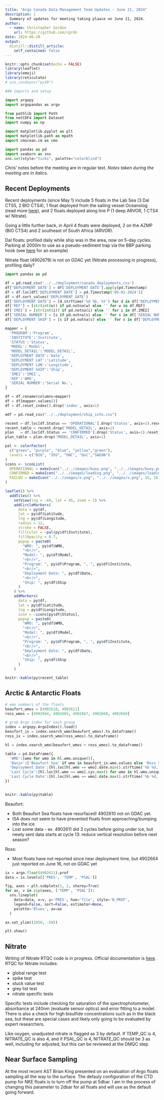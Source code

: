 ```yaml
---
title: "Argo Canada Data Management Team Updates - June 21, 2024"
description: |
  Summary of updates for meeting taking plaace on June 21, 2024.
author:
  - name: Christopher Gordon
    url: https://github.com/cgrdn
date: 2024-06-20
output:
  distill::distill_article:
    self_contained: false
---
```



```r
knitr::opts_chunk$set(echo = FALSE)
library(leaflet)
library(emoji)
library(reticulate)
# use_condaenv("py39")
```

```python
### imports and setup

import argopy
import argopandas as argo

from pathlib import Path
from netCDF4 import Dataset
import numpy as np

import matplotlib.pyplot as plt
import matplotlib.path as mpath
import cmocean.cm as cmo

import pandas as pd
import seaborn as sns
sns.set(style="ticks", palette="colorblind")
```

Chris' notes before the meeting are in regular text. _Notes taken during the meeting are in italics_. 

## Recent Deployments

Recent deployments (since May 1) include 5 floats in the Lab Sea (3 Dal CTS5, 2 BIO CTS4), 1 float deployed from the sailing vessel Oceanolog (read more [here](https://sailforscience.com/a-day/)), and 2 floats deployed along line P (1 deep ARVOR, 1 CTS4 w/ Nitrate).

Going a little further back, in April 4 floats were deployed, 2 on the AZMP (BIO CTS4) and 2 southeast of South Africa (ARVOR).

Dal floats: profiled daily while ship was in the area, now on 5-day cycles. Parking at 2000m to use as a pseudo-sediment trap via the BBP parking hook (see [here](https://argocanada.github.io/blog/posts/2023-12-05-implementing-updated-backscatter-rtqc/#parking-hook-test) for an example)

Nitrate float (4902679) is not on GDAC yet (Nitrate processing in progress), profiling daily?

```python
import pandas as pd

df = pd.read_csv('../../deployment/canada_deployments.csv')
df['DEPLOYMENT DATE'] = df['DEPLOYMENT DATE'].apply(pd.Timestamp)
df = df.loc[df['DEPLOYMENT DATE'] > pd.Timestamp('05-01-2024')]
df = df.sort_values('DEPLOYMENT DATE')
df['DEPLOYMENT DATE'] = [d.strftime('%d %b, %Y') for d in df['DEPLOYMENT DATE']]
df['REF'] = [str(int(w)) if pd.notna(w) else '' for w in df.REF]
df['IMEI'] = [str(int(i)) if pd.notna(i) else '' for i in df.IMEI]
df['SERIAL NUMBER'] = [s if pd.notna(s) else '' for s in df['SERIAL NUMBER']]
df['DEPLOYMENT SHIP'] = [s if pd.notna(s) else '' for s in df['DEPLOYMENT SHIP']]

mapper = {
  'PROGRAM':'Program',
  'INSTITUTE':'Institute',
  'STATUS':'Status',
  'MODEL':'Model',
  'MODEL_DETAIL':'MODEL_DETAIL',
  'DEPLOYMENT DATE':'Date',
  'DEPLOYMENT LAT':'Latitude',
  'DEPLOYMENT LON':'Longitude',
  'DEPLOYMENT SHIP':'Ship',
  'IMEI':'IMEI',
  'REF':'WMO',
  'SERIAL NUMBER':'Serial No.',
}

df = df.rename(columns=mapper)
df = df[mapper.values()]
df = df.reset_index().drop('index', axis=1)

mdf = pd.read_csv("../../deployment/ship_info.csv")

recent = df.loc[df.Status == 'OPERATIONAL'].drop('Status', axis=1).reset_index().drop('index', axis=1)
recent_table = recent.drop('MODEL_DETAIL', axis=1)
plan   = df.loc[df.Status == 'CONFIRMED'].drop('Status', axis=1).reset_index().drop('index', axis=1)
plan_table = plan.drop('MODEL_DETAIL', axis=1)
```

```r
pal <- colorFactor(
  c("green", "purple", "blue", "yellow","green"),
  levels = c("BIO", "IOS", "ONC", "Dal","SAEON")
)
icons <- iconList(
  OPERATIONAL = makeIcon("../../images/buoy.png", "../../images/buoy.png", 16, 16),
  CONFIRMED = makeIcon("../../images/loading.png", "../../images/loading.png", 16, 16),
  FAILED = makeIcon("../../images/x.png", "../../images/x.png", 16, 16)
)

leaflet() %>%
  addTiles() %>%
    setView(lng = -60, lat = 45, zoom = 2) %>%
    addCircleMarkers(
      data = py$df,
      lat = py$df$Latitude,
      lng = py$df$Longitude,
      radius = 12,
      stroke = FALSE,
      fillColor = ~pal(py$df$Institute),
      fillOpacity = 0.7,
      popup = paste0(
        "WMO: ", py$df$WMO,
        "<br/>",
        "Model: ", py$df$Model,
        "<br/>",
        "Program: ", py$df$Program, ", ", py$df$Institute,
        "<br/>",
        "Deployment Date: ", py$df$Date,
        "<br/>",
        "Ship: ", py$df$Ship
      )
    ) %>%
    addMarkers(
      data = py$df,
      lat = py$df$Latitude,
      lng = py$df$Longitude,
      icon = ~icons[py$df$Status],
      popup = paste0(
        "WMO: ", py$df$WMO,
        "<br/>",
        "Model: ", py$df$Model,
        "<br/>",
        "Program: ", py$df$Program, ", ", py$df$Institute,
        "<br/>",
        "Deployment Date: ", py$df$Date,
        "<br/>",
        "Ship: ", py$df$Ship
      )
    )

knitr::kable(py$recent_table)
```

## Arctic & Antarctic Floats

```python
# wmo numbers of the floats
beaufort_wmos = [4902610, 4902611]
ross_wmos = [4902664, 4902665, 4902667, 4902668, 4902669]

# grab Argo index for each group
index = argopy.ArgoIndex().load()
beaufort_ix = index.search_wmo(beaufort_wmos).to_dataframe()
ross_ix = index.search_wmo(ross_wmos).to_dataframe()

hl = index.search_wmo(beaufort_wmos + ross_wmos).to_dataframe()

table = pd.DataFrame({
  'WMO':[wmo for wmo in hl.wmo.unique()],
  'Basin':['Beaufort Sea' if wmo in beaufort_ix.wmo.values else 'Ross Sea' for wmo in hl.wmo.unique()],
  'Deployment Date':[hl.loc[hl.wmo == wmo].date.min().strftime('%b %d, %Y') for wmo in hl.wmo.unique()],
  'Last Cycle':[hl.loc[hl.wmo == wmo].cyc.max() for wmo in hl.wmo.unique()],
  'Last Cycle Date':[hl.loc[hl.wmo == wmo].date.max().strftime('%b %d, %Y') for wmo in hl.wmo.unique()],
})
  
```

```r
knitr::kable(py$table)
```

Beaufort:

- Both Beaufort Sea floats have resurfaced! 4902610 not on GDAC yet.
- ISA does not seem to have prevented floats from approaching/bumping into the ice
- Lost some data - ex. 4902611 did 3 cycles before going under ice, but newly sent data starts at cycle 13: reduce vertical resolution before next season?

Ross:

- Most floats have not reported since near deployment time, but 4902664 just reported on June 16, not on GDAC yet


```python

ix = argo.float(4902611).prof
data = ix.levels[['PRES', 'TEMP', 'PSAL']]

fig, axes = plt.subplots(1, 2, sharey=True)
for ax, v in zip(axes, ['TEMP', 'PSAL']):
  sns.lineplot(
    data=data, x=v, y='PRES', hue='file', style='N_PROF',
    legend=False, sort=False, estimator=None,
    palette='Blues', ax=ax
  )

ax.set_ylim((2050, -50))
```

```python
plt.show()
```

## Nitrate

Writing of Nitrate RTQC code is in progress. Official documentation is [here](https://archimer.ifremer.fr/doc/00732/84370/89380.pdf). RTQC for Nitrate includes: 

- global range test
- spike test
- stuck value test
- grey list test
- nitrate specific tests

Specific tests include checking for saturation of the spectrophotometer, absorbance at 240nm (evaluate sensor optics) and error fitting to a model. There is also a check for high bisulfide concentrations such as in the black sea, but these are special cases and likely only going to be evaluated by expert researchers. 

Like oxygen, unadjusted nitrate is flagged as 3 by default. If TEMP_QC is 4, NITRATE_QC is also 4, and if PSAL_QC is 4, NITRATE_QC should be 3 as well, including for adjusted, but this can be reviewed at the DMQC step. 

## Near Surface Sampling

At the most recent AST Brian King presented on an evaluation of Argo floats sampling all the way to the surface. The defauly configuration of the CTD pump for NKE floats is to turn off the pump at 5dbar. I am in the process of changing this parameter to 2dbar for all floats and will use as the default going forward. 
